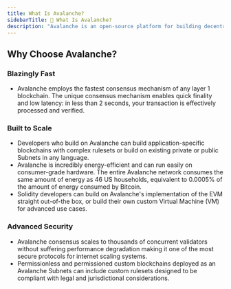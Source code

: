 ```yaml
---
title: What Is Avalanche?
sidebarTitle: 🔺 What Is Avalanche?
description: "Avalanche is an open-source platform for building decentralized applications in one interoperable, decentralized, and highly scalable ecosystem. [Powered by a uniquely powerful consensus mechanism](/learn/avalanche-consensus), Avalanche is the first ecosystem designed to accommodate the scale of global finance, with near-instant transaction finality."
---
```

Why Choose Avalanche?[​](#why-choose-avalanche "Direct link to heading")
------------------------------------------------------------------------

### Blazingly Fast[​](#blazingly-fast "Direct link to heading")

*   Avalanche employs the fastest consensus mechanism of any layer 1 blockchain. The unique consensus mechanism enables quick finality and low latency: in less than 2 seconds, your transaction is effectively processed and verified.

### Built to Scale[​](#built-to-scale "Direct link to heading")

*   Developers who build on Avalanche can build application-specific blockchains with complex rulesets or build on existing private or public Subnets in any language.
*   Avalanche is incredibly energy-efficient and can run easily on consumer-grade hardware. The entire Avalanche network consumes the same amount of energy as 46 US households, equivalent to 0.0005% of the amount of energy consumed by Bitcoin.
*   Solidity developers can build on Avalanche's implementation of the EVM straight out-of-the box, or build their own custom Virtual Machine (VM) for advanced use cases.

### Advanced Security[​](#advanced-security "Direct link to heading")

*   Avalanche consensus scales to thousands of concurrent validators without suffering performance degradation making it one of the most secure protocols for internet scaling systems.
*   Permissionless and permissioned custom blockchains deployed as an Avalanche Subnets can include custom rulesets designed to be compliant with legal and jurisdictional considerations.